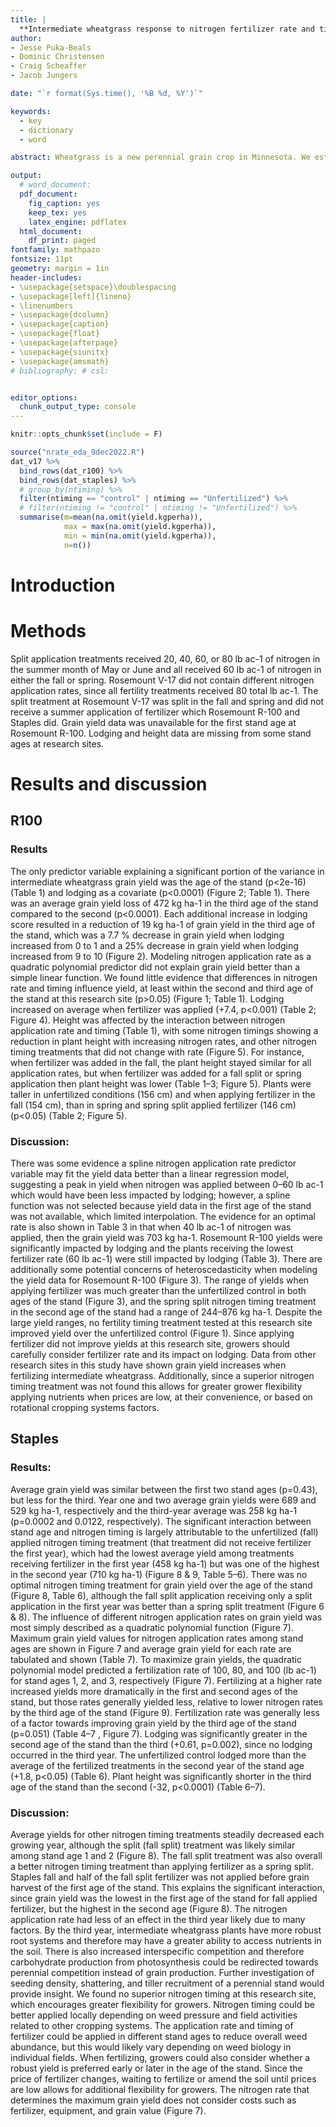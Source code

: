```yaml
---
title: |
  **Intermediate wheatgrass response to nitrogen fertilizer rate and timing**
author:
- Jesse Puka-Beals
- Dominic Christensen
- Craig Scheaffer
- Jacob Jungers

date: "`r format(Sys.time(), '%B %d, %Y')`"

keywords:
  - key
  - dictionary
  - word

abstract: Wheatgrass is a new perennial grain crop in Minnesota. We established wheatgrass stands at 3 locations and then applied different rates of nitrogen fertilizer at different times in the growing season. We recorded grain yield, height and lodging over 3 years. Wheatgrass yields ranged from 1 to 130 kg ha-1 yr-1. When fertilized, yields were 81% greater. The extent to which yields differed among the rates and timings of N fertilizer applied was not consistent across sites nor stand age. The variability inherent in estimating yields from kernza stands with small quadrats makes drawing conclusions difficult without many sites and years. We hope the dataset and confidence intervals presented here can be useful in future research in understanding the role of N in provisioning more grain yield from this new perennial crop in Minnesota. 

output:
  # word_document: 
  pdf_document:
    fig_caption: yes
    keep_tex: yes
    latex_engine: pdflatex
  html_document:
    df_print: paged
fontfamily: mathpazo
fontsize: 11pt
geometry: margin = 1in
header-includes:
- \usepackage{setspace}\doublespacing
- \usepackage[left]{lineno}
- \linenumbers
- \usepackage{dcolumn}
- \usepackage{caption}
- \usepackage{float}
- \usepackage{afterpage}
- \usepackage{siunitx}
- \usepackage{amsmath}
# bibliography: # csl: 


editor_options: 
  chunk_output_type: console
---
```


```r
knitr::opts_chunk$set(include = F)

```



```r
source("nrate_eda_9dec2022.R")
dat_v17 %>% 
  bind_rows(dat_r100) %>% 
  bind_rows(dat_staples) %>% 
  # group_by(ntiming) %>%
  filter(ntiming == "control" | ntiming == "Unfertilized") %>%
  # filter(ntiming != "control" | ntiming != "Unfertilized") %>%
  summarise(m=mean(na.omit(yield.kgperha)),
            max = max(na.omit(yield.kgperha)),
            min = min(na.omit(yield.kgperha)),
            n=n())

```

# Introduction

# Methods

Split application treatments received 20, 40, 60, or 80 lb ac-1 of nitrogen in the summer month of May or June and all received 60 lb ac-1 of nitrogen in either the fall or spring. Rosemount V-17 did not contain different nitrogen application rates, since all fertility treatments received 80 total lb ac-1. The split treatment at Rosemount V-17 was split in the fall and spring and did not receive a summer application of fertilizer which Rosemount R-100 and Staples did. Grain yield data was unavailable for the first stand age at Rosemount R-100. Lodging and height data are missing from some stand ages at research sites.

# Results and discussion

## R100

### Results

The only predictor variable explaining a significant portion of the variance in intermediate wheatgrass grain yield was the age of the stand (p\<2e-16) (Table 1) and lodging as a covariate (p\<0.0001) (Figure 2; Table 1). There was an average grain yield loss of 472 kg ha-1 in the third age of the stand compared to the second (p\<0.0001). Each additional increase in lodging score resulted in a reduction of 19 kg ha-1 of grain yield in the third age of the stand, which was a 7.7 % decrease in grain yield when lodging increased from 0 to 1 and a 25% decrease in grain yield when lodging increased from 9 to 10 (Figure 2). Modeling nitrogen application rate as a quadratic polynomial predictor did not explain grain yield better than a simple linear function. We found little evidence that differences in nitrogen rate and timing influence yield, at least within the second and third age of the stand at this research site (p\>0.05) (Figure 1; Table 1). Lodging increased on average when fertilizer was applied (+7.4, p\<0.001) (Table 2; Figure 4). Height was affected by the interaction between nitrogen application rate and timing (Table 1), with some nitrogen timings showing a reduction in plant height with increasing nitrogen rates, and other nitrogen timing treatments that did not change with rate (Figure 5). For instance, when fertilizer was added in the fall, the plant height stayed similar for all application rates, but when fertilizer was added for a fall split or spring application then plant height was lower (Table 1--3; Figure 5). Plants were taller in unfertilized conditions (156 cm) and when applying fertilizer in the fall (154 cm), than in spring and spring split applied fertilizer (146 cm) (p\<0.05) (Table 2; Figure 5).

### Discussion:

There was some evidence a spline nitrogen application rate predictor variable may fit the yield data better than a linear regression model, suggesting a peak in yield when nitrogen was applied between 0--60 lb ac-1 which would have been less impacted by lodging; however, a spline function was not selected because yield data in the first age of the stand was not available, which limited interpolation. The evidence for an optimal rate is also shown in Table 3 in that when 40 lb ac-1 of nitrogen was applied, then the grain yield was 703 kg ha-1. Rosemount R-100 yields were significantly impacted by lodging and the plants receiving the lowest fertilizer rate (60 lb ac-1) were still impacted by lodging (Table 3). There are additionally some potential concerns of heteroscedasticity when modeling the yield data for Rosemount R-100 (Figure 3). The range of yields when applying fertilizer was much greater than the unfertilized control in both ages of the stand (Figure 3), and the spring split nitrogen timing treatment in the second age of the stand had a range of 244--876 kg ha-1. Despite the large yield ranges, no fertility timing treatment tested at this research site improved yield over the unfertilized control (Figure 1). Since applying fertilizer did not improve yields at this research site, growers should carefully consider fertilizer rate and its impact on lodging. Data from other research sites in this study have shown grain yield increases when fertilizing intermediate wheatgrass. Additionally, since a superior nitrogen timing treatment was not found this allows for greater grower flexibility applying nutrients when prices are low, at their convenience, or based on rotational cropping systems factors.

## Staples

### Results:

Average grain yield was similar between the first two stand ages (p=0.43), but less for the third. Year one and two average grain yields were 689 and 529 kg ha-1, respectively and the third-year average was 258 kg ha-1 (p=0.0002 and 0.0122, respectively). The significant interaction between stand age and nitrogen timing is largely attributable to the unfertilized (fall) applied nitrogen timing treatment (that treatment did not receive fertilizer the first year), which had the lowest average yield among treatments receiving fertilizer in the first year (458 kg ha-1) but was one of the highest in the second year (710 kg ha-1) (Figure 8 & 9, Table 5--6). There was no optimal nitrogen timing treatment for grain yield over the age of the stand (Figure 8, Table 6), although the fall split application receiving only a split application in the first year was better than a spring split treatment (Figure 6 & 8). The influence of different nitrogen application rates on grain yield was most simply described as a quadratic polynomial function (Figure 7). Maximum grain yield values for nitrogen application rates among stand ages are shown in Figure 7 and average grain yield for each rate are tabulated and shown (Table 7). To maximize grain yields, the quadratic polynomial model predicted a fertilization rate of 100, 80, and 100 (lb ac-1) for stand ages 1, 2, and 3, respectively (Figure 7). Fertilizing at a higher rate increased yields more dramatically in the first and second ages of the stand, but those rates generally yielded less, relative to lower nitrogen rates by the third age of the stand (Figure 9). Fertilization rate was generally less of a factor towards improving grain yield by the third age of the stand (p=0.051) (Table 4--7 , Figure 7). Lodging was significantly greater in the second age of the stand than the third (+0.61, p=0.002), since no lodging occurred in the third year. The unfertilized control lodged more than the average of the fertilized treatments in the second year of the stand age (+1.8, p\<0.05) (Table 6). Plant height was significantly shorter in the third age of the stand than the second (-32, p\<0.0001) (Table 6--7).

### Discussion:

Average yields for other nitrogen timing treatments steadily decreased each growing year, although the split (fall split) treatment was likely similar among stand age 1 and 2 (Figure 8). The fall split treatment was also overall a better nitrogen timing treatment than applying fertilizer as a spring split. Staples fall and half of the fall split fertilizer was not applied before grain harvest of the first age of the stand. This explains the significant interaction, since grain yield was the lowest in the first age of the stand for fall applied fertilizer, but the highest in the second age (Figure 8). The nitrogen application rate had less of an effect in the third year likely due to many factors. By the third year, intermediate wheatgrass plants have more robust root systems and therefore may have a greater ability to access nutrients in the soil. There is also increased interspecific competition and therefore carbohydrate production from photosynthesis could be redirected towards perennial competition instead of grain production. Further investigation of seeding density, shattering, and tiller recruitment of a perennial stand would provide insight. We found no superior nitrogen timing at this research site, which encourages greater flexibility for growers. Nitrogen timing could be better applied locally depending on weed pressure and field activities related to other cropping systems. The application rate and timing of fertilizer could be applied in different stand ages to reduce overall weed abundance, but this would likely vary depending on weed biology in individual fields. When fertilizing, growers could also consider whether a robust yield is preferred early or later in the age of the stand. Since the price of fertilizer changes, waiting to fertilize or amend the soil until prices are low allows for additional flexibility for growers. The nitrogen rate that determines the maximum grain yield does not consider costs such as fertilizer, equipment, and grain value (Figure 7).
